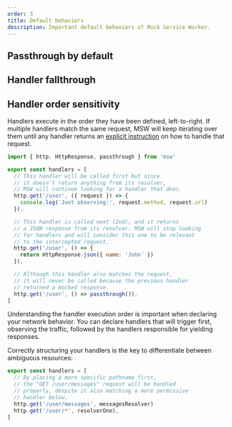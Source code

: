 ```yaml
---
order: 3
title: Default behaviors
description: Important default behaviors of Mock Service Worker.
---
```


## Passthrough by default

## Handler fallthrough

## Handler order sensitivity

Handlers execute in the order they have been defined, left-to-right. If multiple handlers match the same request, MSW will keep iterating over them until any handler returns an [explicit instruction](/docs/concepts/response-resolver#resolver-instructions) on how to handle that request.

```js
import { http, HttpResponse, passthrough } from 'msw'

export const handlers = [
  // This handler will be called first but since
  // it doesn't return anything from its resolver,
  // MSW will continue looking for a handler that does.
  http.get('/user', ({ request }) => {
    console.log('Just observing:', request.method, request.url)
  }),

  // This handler is called next (2nd), and it returns
  // a JSON response from its resolver. MSW will stop looking
  // for handlers and will consider this one to be relevant
  // to the intercepted request.
  http.get('/user', () => {
    return HttpResponse.json({ name: 'John' })
  }),

  // Although this handler also matches the request,
  // it will never be called because the previous handler
  // returned a mocked response.
  http.get('/user', () => passthrough()),
]
```

Understanding the handler execution order is important when declaring your network behavior. You can declare handlers that will trigger first, observing the traffic, followed by the handlers responsible for yielding responses.


<Success>
  Correctly structuring your handlers is the key to differentiate between
  ambiguous resources:
</Success>

```js /messages/ /*/2 {6}
export const handlers = [
  // By placing a more specific pathname first,
  // the "GET /user/messages" request will be handled
  // properly, despite it also matching a more permissive
  // handler below.
  http.get('/user/messages', messagesResolver)
  http.get('/user/*', resolverOne),
]
```

